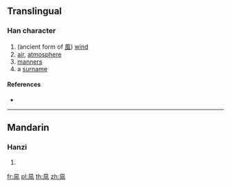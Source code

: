 ==Translingual==

===Han character===
{{Han char|rn=16|rad=几|as=05|sn=7|four=|canj=HNMA,XHNMA|ids=⿵⺇⿱一日}}

# (ancient form of [[風]]) [[wind]]
# [[air]], [[atmosphere]]
# [[manners]]
# a [[surname]]

====References====
* {{Han ref|kx=1411.070|dkj=01765|dj=0299.320|hdz=10277.110|uh=51EC|ud=20972}}

----

==Mandarin==

===Hanzi===
{{cmn-hanzi|pin=[[fēng]] ([[feng1]])|wg=feng<sup>1</sup>}}

# {{defn|lang=cmn|sort=几05}}

[[fr:凬]]
[[pl:凬]]
[[th:凬]]
[[zh:凬]]